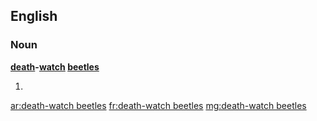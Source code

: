 ==English==

===Noun===
'''[[death]]-[[watch]] [[beetle]]s'''

# {{plural of|[[death-watch beetle]]}}

[[ar:death-watch beetles]]
[[fr:death-watch beetles]]
[[mg:death-watch beetles]]